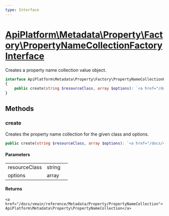 ```yaml
---
type: Interface
---
```


# [ApiPlatform\Metadata\Property\Factory\PropertyNameCollectionFactoryInterface](/docs/vmain/reference/Metadata/Property/Factory/PropertyNameCollectionFactoryInterface)

Creates a property name collection value object.


```php
interface ApiPlatform\Metadata\Property\Factory\PropertyNameCollectionFactoryInterface
{
    public create(string $resourceClass, array $options): `<a href="/docs/vmain/reference/Metadata/Property/PropertyNameCollection">ApiPlatform\Metadata\Property\PropertyNameCollection</a>`
}
```
## Methods

### create

Creates the property name collection for the given class and options.

```php
public create(string $resourceClass, array $options): `<a href="/docs/vmain/reference/Metadata/Property/PropertyNameCollection">ApiPlatform\Metadata\Property\PropertyNameCollection</a>`
```

#### Parameters

<table><tbody>
<tr><td>resourceClass</td><td>string</td><td></td></tr><tr><td>options</td><td>array</td><td></td></tr>
</tbody>
</table>

#### Returns

`<a href="/docs/vmain/reference/Metadata/Property/PropertyNameCollection">ApiPlatform\Metadata\Property\PropertyNameCollection</a>`
